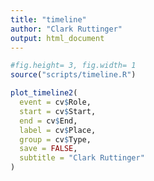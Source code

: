 ```yaml
---
title: "timeline"
author: "Clark Ruttinger"
output: html_document
---
```


```r
#fig.height= 3, fig.width= 1
source("scripts/timeline.R")

plot_timeline2(
  event = cv$Role,
  start = cv$Start,
  end = cv$End,
  label = cv$Place,
  group = cv$Type,
  save = FALSE,
  subtitle = "Clark Ruttinger"
)
```

